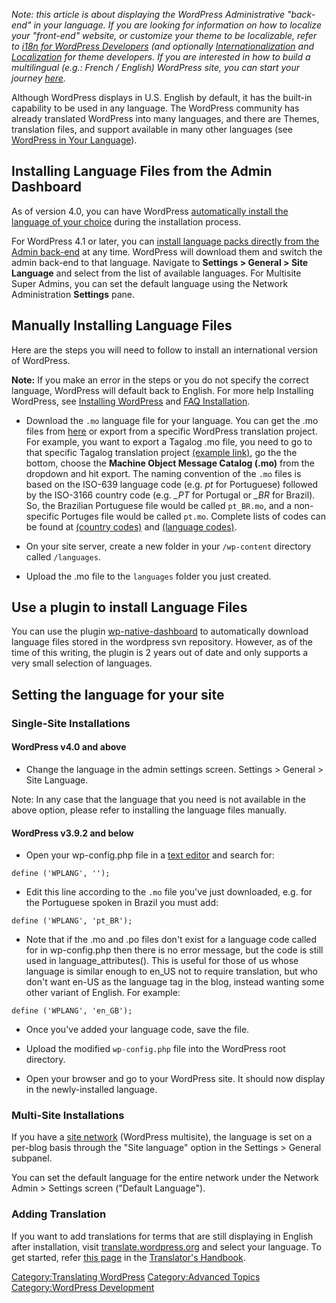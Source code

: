 {{Languages|
{{en|Installing WordPress in Your Language}}
{{bs|Instalacija WordPressa na vašem jeziku}}
{{ja|Installing WordPress in Your Language}}
{{pt-br|Instalando WordPress em seu Idioma}}
{{sk|Inštalácia WordPress vo vašom jazyku}}
{{zh-cn|使用您的母语安装WordPress}}
}}

<em>Note: this article is about displaying the WordPress Administrative "back-end" in your language. If you are looking for information on how to localize your "front-end" website, or customize your theme to be localizable, refer to [https://codex.wordpress.org/I18n_for_WordPress_Developers i18n for WordPress Developers] (and optionally [https://developer.wordpress.org/themes/functionality/internationalization/ Internationalization] and [https://developer.wordpress.org/themes/functionality/localization/ Localization] for theme developers. If you are interested in how to build a multilingual (e.g.: French / English) WordPress site, you can start your journey [https://codex.wordpress.org/Multilingual_WordPress here].</em>

Although WordPress displays in U.S. English by default, it has the built-in capability to be used in any language. The WordPress community has already translated WordPress into many languages, and there are Themes, translation files, and support available in many other languages (see [[WordPress in Your Language]]). 

== Installing Language Files from the Admin Dashboard ==

As of version 4.0, you can have WordPress [https://make.wordpress.org/core/2014/09/05/language-chooser-in-4-0/ automatically install the language of your choice] during the installation process.

For WordPress 4.1 or later, you can [http://wplang.org/wordpress-4-1-install-language-packs-dashboard/ install language packs directly from the Admin back-end] at any time. WordPress will download them and switch the admin back-end to that language. Navigate to <strong>Settings > General > Site Language</strong> and select from the list of available languages. For Multisite Super Admins, you can set the default language using the Network Administration <strong>Settings</strong> pane.

== Manually Installing Language Files ==

Here are the steps you will need to follow to install an international version of WordPress.

'''Note:''' If you make an error in the steps or you do not specify the correct language, WordPress will default back to English. For more help Installing WordPress, see [[Installing WordPress]] and [[FAQ Installation]].

* Download the <tt>.mo</tt> language file for your language. You can get the .mo files from [http://svn.automattic.com/wordpress-i18n/ here] or export from a specific WordPress translation project. For example, you want to export a Tagalog .mo file, you need to go to that specific Tagalog translation project [https://translate.wordpress.org/projects/wp/4.4.x/tl/default (example link)], go the the bottom, choose the '''Machine Object Message Catalog (.mo)''' from the dropdown and hit export. The naming convention of the <tt>.mo</tt> files is based on the ISO-639 language code (e.g. ''pt'' for Portuguese) followed by the ISO-3166 country code (e.g. ''_PT'' for Portugal or ''_BR'' for Brazil). So, the Brazilian Portuguese file would be called <tt>pt_BR.mo</tt>, and a non-specific Portuges file would be called <tt>pt.mo</tt>. Complete lists of codes can be found at  [http://www.gnu.org/software/gettext/manual/html_chapter/gettext_16.html#Country-Codes (country codes)]  and [http://www.gnu.org/software/gettext/manual/html_chapter/gettext_16.html#Language-Codes (language codes)].  

* On your site server, create a new folder in your <tt>/wp-content</tt> directory called <tt>/languages</tt>.

* Upload the .mo file to the <tt>languages</tt> folder you just created.

== Use a plugin to install Language Files ==

You can use the plugin [http://wordpress.org/extend/plugins/wp-native-dashboard/ wp-native-dashboard] to automatically download language files stored in the wordpress svn repository. However, as of the time of this writing, the plugin is 2 years out of date and only supports a very small selection of languages.

== Setting the language for your site ==

=== Single-Site Installations ===
==== WordPress v4.0 and above ====
* Change the language in the admin settings screen. Settings > General > Site Language.
Note: In any case that the language that you need is not available in the above option, please refer to installing the language files manually.

==== WordPress v3.9.2 and below ====
* Open your wp-config.php file in a [[Glossary#Text_editor|text editor]] and search for:
<pre>define ('WPLANG', '');</pre>

* Edit this line according to the <tt>.mo</tt> file you've just downloaded, e.g. for the Portuguese spoken in Brazil you must add:
<pre>define ('WPLANG', 'pt_BR');</pre>

* Note that if the .mo and .po files don't exist for a language code called for in wp-config.php then there is no error message, but the code is still used in language_attributes(). This is useful for those of us whose language is similar enough to en_US not to require translation, but who don't want en-US as the language tag in the blog, instead wanting some other variant of English. For example:

<pre>define ('WPLANG', 'en_GB');</pre>

* Once you've added your language code, save the file.

*  Upload the modified <tt>wp-config.php</tt> file into the WordPress root directory.

* Open your browser and go to your WordPress site. It should now display in the newly-installed language.

=== Multi-Site Installations ===

If you have a [[Create_A_Network|site network]] (WordPress multisite), the language is set on a per-blog basis through the "Site language" option in the Settings > General subpanel.

You can set the default language for the entire network under the Network Admin > Settings screen ("Default Language").

=== Adding Translation ===

If you want to add translations for terms that are still displaying in English after installation, visit [https://translate.wordpress.org translate.wordpress.org] and select your language. To get started, refer [https://make.wordpress.org/polyglots/handbook/tools/glotpress-translate-wordpress-org/ this page] in the  [https://make.wordpress.org/polyglots/handbook/ Translator's Handbook].  

[[Category:Translating WordPress]]
[[Category:Advanced Topics]]
[[Category:WordPress Development]]